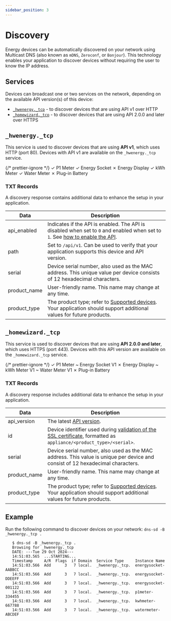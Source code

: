 ```yaml
---
sidebar_position: 3
---
```



# Discovery

Energy devices can be automatically discovered on your network using <Link to="https://datatracker.ietf.org/doc/html/rfc6762">Multicast DNS</Link> (also known as `mDNS`, `Zeroconf`, or `Bonjour`). This technology enables your application to discover devices without requiring the user to know the IP address.

## Services

Devices can broadcast one or two services on the network, depending on the available API version(s) of this device:

-   [`_hwenergy._tcp`](#_hwenergy.tcp) - to discover devices that are using API v1 over HTTP
-   [`_homewizard._tcp`](#_homewizard_tcp) - to discover devices that are using API 2.0.0 and later over HTTPS

## `_hwenergy._tcp`

This service is used to discover devices that are using **API v1**, which uses HTTP (port 80). Devices with API v1 are available on the `_hwenergy._tcp` service.

{/* prettier-ignore */}
<Badge color='hw-green'>✓ P1 Meter</Badge>
<Badge color='hw-green'>✓ Energy Socket</Badge>
<Badge color='hw-red'>✗ Energy Display</Badge>
<Badge color='hw-green'>✓ kWh Meter</Badge>
<Badge color='hw-green'>✓ Water Meter</Badge>
<Badge color='hw-red'>✗ Plug-in Battery</Badge>

### TXT Records

A discovery response contains additional data to enhance the setup in your application.

| Data         | Description                                                                                                                                                                |
| ------------ | -------------------------------------------------------------------------------------------------------------------------------------------------------------------------- |
| api_enabled  | Indicates if the API is enabled. The API is disabled when set to `0` and enabled when set to `1`. See [how to enable the API](/docs/getting-started.mdx#enabling-the-api). |
| path         | Set to `/api/v1`. Can be used to verify that your application supports this device and API version.                                                                        |
| serial       | Device serial number, also used as the MAC address. This unique value per device consists of 12 hexadecimal characters.                                                    |
| product_name | User-friendly name. This name may change at any time.                                                                                                                      |
| product_type | The product type; refer to [Supported devices](/docs/getting-started#supported-devices). Your application should support additional values for future products.            |

## `_homewizard._tcp`

This service is used to discover devices that are using **API 2.0.0 and later**, which uses HTTPS (port 443). Devices with this API version are available on the `_homewizard._tcp` service.

{/* prettier-ignore */}
<Badge color='hw-green'>✓ P1 Meter</Badge>
<Badge color='hw-orange'>~ Energy Socket <BadgeDetail href="#api-v1-_hwenergy_tcp">V1</BadgeDetail></Badge>
<Badge color='hw-red'>✗ Energy Display</Badge>
<Badge color='hw-orange'>~ kWh Meter <BadgeDetail href="#api-v1-_hwenergy_tcp">V1</BadgeDetail></Badge>
<Badge color='hw-orange'>~ Water Meter <BadgeDetail href="#api-v1-_hwenergy_tcp">V1</BadgeDetail></Badge>
<Badge color='hw-red'>✗ Plug-in Battery</Badge>

### TXT Records

A discovery response includes additional data to enhance the setup in your application.

| Data         | Description                                                                                                                                                     |
| ------------ | --------------------------------------------------------------------------------------------------------------------------------------------------------------- |
| api_version  | The latest [API version](/docs/versioning).                                                                                                                     |
| id           | Device identifier used during [validation of the SSL certificate](/docs/v2/authentication#https), formatted as `appliance/<product_type>/<serial>`.             |
| serial       | Device serial number, also used as the MAC address. This value is unique per device and consist of 12 hexadecimal characters.                                   |
| product_name | User-friendly name. This name may change at any time.                                                                                                           |
| product_type | The product type; refer to [Supported devices](/docs/getting-started#supported-devices). Your application should support additional values for future products. |

## Example

Run the following command to discover devices on your network: `dns-sd -B _hwenergy._tcp .`

```
   $ dns-sd -B _hwenergy._tcp .
   Browsing for _hwenergy._tcp
   DATE: ---Tue 29 Oct 2024---
   14:51:03.565  ...STARTING...
   Timestamp     A/R  Flags  if Domain  Service Type     Instance Name
   14:51:03.566  Add      3   7 local.  _hwenergy._tcp.  energysocket-AABBCC
   14:51:03.566  Add      3   7 local.  _hwenergy._tcp.  energysocket-DDEEFF
   14:51:03.566  Add      3   7 local.  _hwenergy._tcp.  energysocket-001122
   14:51:03.566  Add      3   7 local.  _hwenergy._tcp.  p1meter-334455
   14:51:03.566  Add      3   7 local.  _hwenergy._tcp.  kwhmeter-667788
   14:51:03.566  Add      3   7 local.  _hwenergy._tcp.  watermeter-ABCDEF
```
